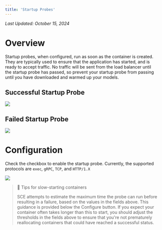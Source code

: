 ```yaml
---
title: 'Startup Probes'
---
```


_Last Updated: October 15, 2024_

# Overview

Startup probes, when configured, run as soon as the container is created. They are typically used to ensure that the
application has started, and is ready to accept traffic. No traffic will be sent from the load balancer until the
startup probe has passed, so prevent your startup probe from passing until you have downloaded and warmed up your
models.

## Successful Startup Probe

<img src="/products/sce/container-groups/health-probes/images/startup-success.png" />

## Failed Startup Probe

<img src="/products/sce/container-groups/health-probes/images/startup-failure.png" />

# Configuration

Check the checkbox to enable the startup probe. Currently, the supported protocols are `exec`, `gRPC`, `TCP`, and
`HTTP/1.X`

<img src="/container-engine/images/startup-tcp-config.png" />

> 📘 Tips for slow-starting containers
>
> SCE attempts to estimate the maximum time the probe can run before resulting in a failure, based on the values in the
> fields above. This guidance is provided below the Configure button. If you expect your container often takes longer
> than this to start, you should adjust the thresholds in the fields above to ensure that you're not prematurely
> reallocating containers that could have reached a successful status.

